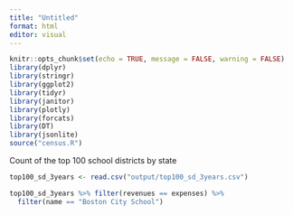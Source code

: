 ```yaml
---
title: "Untitled"
format: html
editor: visual
---
```


```r
knitr::opts_chunk$set(echo = TRUE, message = FALSE, warning = FALSE)
library(dplyr)
library(stringr)
library(ggplot2)
library(tidyr)
library(janitor)
library(plotly)
library(forcats)
library(DT)
library(jsonlite)
source("census.R")
```

Count of the top 100 school districts by state

```r
top100_sd_3years <- read.csv("output/top100_sd_3years.csv")

top100_sd_3years %>% filter(revenues == expenses) %>% 
  filter(name == "Boston City School")
```
